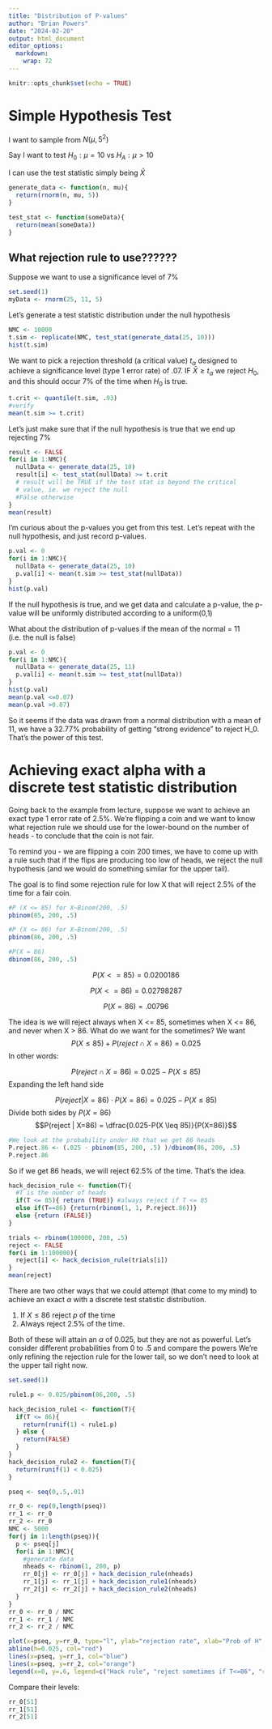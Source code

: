 ---
title: "Distribution of P-values"
author: "Brian Powers"
date: "2024-02-20"
output: html_document
editor_options: 
  markdown: 
    wrap: 72
---

```{r setup, include=FALSE}
knitr::opts_chunk$set(echo = TRUE)
```

# Simple Hypothesis Test

I want to sample from $N(\mu, 5^2)$

Say I want to test $H_0: \mu = 10$ vs $H_A: \mu > 10$

I can use the test statistic simply being $\bar{X}$

```{r}
generate_data <- function(n, mu){
  return(rnorm(n, mu, 5))
}

test_stat <- function(someData){
  return(mean(someData))
}
```

## What rejection rule to use??????

Suppose we want to use a significance level of 7%

```{r}
set.seed(1)
myData <- rnorm(25, 11, 5)
```

Let's generate a test statistic distribution under the null hypothesis

```{r}
NMC <- 10000
t.sim <- replicate(NMC, test_stat(generate_data(25, 10)))
hist(t.sim)
```

We want to pick a rejection threshold (a critical value) $t_\alpha$
designed to achieve a significance level (type 1 error rate) of .07. IF
$\bar{X} \geq t_\alpha$ we reject $H_0$, and this should occur 7% of the
time when $H_0$ is true.

```{r}
t.crit <- quantile(t.sim, .93)
#verify
mean(t.sim >= t.crit)
```

Let's just make sure that if the null hypothesis is true that we end up
rejecting 7%

```{r}
result <- FALSE
for(i in 1:NMC){
  nullData <- generate_data(25, 10)
  result[i] <- test_stat(nullData) >= t.crit
  # result will be TRUE if the test stat is beyond the critical
  # value, ie. we reject the null
  #False otherwise
}
mean(result)
```

I'm curious about the p-values you get from this test. Let's repeat with
the null hypothesis, and just record p-values.

```{r}
p.val <- 0
for(i in 1:NMC){
  nullData <- generate_data(25, 10)
  p.val[i] <- mean(t.sim >= test_stat(nullData))
}
hist(p.val)
```

If the null hypothesis is true, and we get data and calculate a p-value,
the p-value will be uniformly distributed according to a uniform(0,1)

What about the distribution of p-values if the mean of the normal = 11
(i.e. the null is false)

```{r}
p.val <- 0
for(i in 1:NMC){
  nullData <- generate_data(25, 11)
  p.val[i] <- mean(t.sim >= test_stat(nullData))
}
hist(p.val)
mean(p.val <=0.07)
mean(p.val >0.07)
```

So it seems if the data was drawn from a normal distribution with a mean
of 11, we have a 32.77% probability of getting "strong evidence" to
reject H_0. That's the power of this test.

# Achieving exact alpha with a discrete test statistic distribution

Going back to the example from lecture, suppose we want to achieve an
exact type 1 error rate of 2.5%. We're flipping a coin and we want to
know what rejection rule we should use for the lower-bound on the number
of heads - to conclude that the coin is not fair.

To remind you - we are flipping a coin 200 times, we have to come up
with a rule such that if the flips are producing too low of heads, we
reject the null hypothesis (and we would do something similar for the
upper tail).

The goal is to find some rejection rule for low X that will reject 2.5%
of the time for a fair coin.

```{r}
#P (X <= 85) for X~Binom(200, .5)
pbinom(85, 200, .5)

#P (X <= 86) for X~Binom(200, .5)
pbinom(86, 200, .5)

#P(X = 86)
dbinom(86, 200, .5)
```

$$P(X <= 85) = 0.0200186$$

$$P(X <= 86) = 0.02798287$$

$$P(X=86) = .00796$$

The idea is we will reject always when X \<= 85, sometimes when X \<=
86, and never when X \> 86. What do we want for the sometimes? We want
$$P(X \leq 85) + P(reject \cap X=86) = 0.025$$ In other words:

$$P(reject \cap X=86) = 0.025-P(X \leq 85)$$ Expanding the left hand
side

$$P(reject | X=86)\cdot P(X=86) = 0.025-P(X \leq 85)$$ Divide both sides
by $P(X=86)$ $$P(reject | X=86) = \dfrac{0.025-P(X \leq 85)}{P(X=86)}$$

```{r}
#We look at the probability under H0 that we get 86 heads
P.reject.86 <- (.025 - pbinom(85, 200, .5) )/dbinom(86, 200, .5)
P.reject.86
```

So if we get 86 heads, we will reject 62.5% of the time. That's the
idea.

```{r}
hack_decision_rule <- function(T){
  #T is the number of heads
  if(T <= 85){ return (TRUE)} #always reject if T <= 85
  else if(T==86) {return(rbinom(1, 1, P.reject.86))}
  else {return (FALSE)}
}

trials <- rbinom(100000, 200, .5)
reject <- FALSE
for(i in 1:100000){
  reject[i] <- hack_decision_rule(trials[i])
}
mean(reject)
```

There are two other ways that we could attempt (that come to my mind) to achieve an exact $\alpha$ with a discrete test statistic distribution. 

1. If $X \leq 86$ reject
$p$ of the time 
2. Always reject 2.5% of the time.

Both of these will attain an $\alpha$ of 0.025, but they are not as powerful. Let's consider different probabilities from 0 to .5 and compare the powers We're only refining the rejection rule for the lower tail, so we don't need to look at the upper tail right now.

```{r}
set.seed(1)

rule1.p <- 0.025/pbinom(86,200, .5)

hack_decision_rule1 <- function(T){
  if(T <= 86){
    return(runif(1) < rule1.p)
  } else {
    return(FALSE)
  }
}
hack_decision_rule2 <- function(T){
  return(runif(1) < 0.025)
}

pseq <- seq(0,.5,.01)

rr_0 <- rep(0,length(pseq))
rr_1 <- rr_0
rr_2 <- rr_0
NMC <- 5000
for(j in 1:length(pseq)){
  p <- pseq[j]
  for(i in 1:NMC){
    #generate data
    nheads <- rbinom(1, 200, p)
    rr_0[j] <- rr_0[j] + hack_decision_rule(nheads)
    rr_1[j] <- rr_1[j] + hack_decision_rule1(nheads)
    rr_2[j] <- rr_2[j] + hack_decision_rule2(nheads)
  }
}
rr_0 <- rr_0 / NMC
rr_1 <- rr_1 / NMC
rr_2 <- rr_2 / NMC

plot(x=pseq, y=rr_0, type="l", ylab="rejection rate", xlab="Prob of H", main="Power Comparison of Hack Rejection Rules")
abline(h=0.025, col="red")
lines(x=pseq, y=rr_1, col="blue")
lines(x=pseq, y=rr_2, col="orange")
legend(x=0, y=.6, legend=c("Hack rule", "reject sometimes if T<=86", "reject sometimes"), col=c("black","blue","orange"), lwd=1)
```

Compare their levels:
```{r}
rr_0[51]
rr_1[51]
rr_2[51]

```

